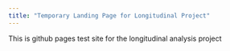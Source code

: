 ```yaml
---
title: "Temporary Landing Page for Longitudinal Project"
---
```


This is github pages test site for the longitudinal analysis project
